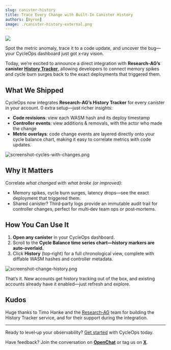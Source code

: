 ```yaml
---
slug: canister-history 
title: Trace Every Change with Built‑In Canister History 
authors: [byron]
image: ./canister-history-external.png
---
```


[![](./canister-history-internal.png)](/changelog/canister-history)

Spot the metric anomaly, trace it to a code update, and uncover the bug—your CycleOps dashboard just got x‑ray vision.

Today, we’re excited to announce a direct integration with **Research‑AG’s canister [History Tracker](https://history.ic0.info/)**, allowing developers to connect memory spikes and cycle burn surges back to the exact deployments that triggered them.

<!-- truncate -->

## What We Shipped

CycleOps now integrates **Research‑AG’s History Tracker** for every canister in your account. 0 extra setup—just richer insights:

* **Code revisions**: view each WASM hash and its deploy timestamp
* **Controller events**: view additions & removals, with the actor who made the change
* **Metric overlays**: code change events are layered directly onto your cycle balance chart, making it easy to correlate metrics with code updates.

![screenshot-cycles-with-changes.png](./screenshot-cycles-with-changes.png)

## Why It Matters

Correlate *what changed* with *what broke (or improved)*:

* Memory spikes, cycle burn surges, latency drops—see the exact deployment that triggered them.
* Shared canister? Third‑party logs provide an immutable audit trail for controller changes, perfect for multi‑dev team ops or post‑mortems.

## How You Can Use It

1. **Open any canister** in your CycleOps dashboard.
2. Scroll to the **Cycle Balance time series chart—history markers are auto‑overlaid.**
3. Click **History** (top‑right) for a full chronological view, complete with diffable WASM hashes and controller metadata.

![screenshot-change-history.png](./screenshot-change-history.png)


That’s it. New accounts get history tracking out of the box, and existing accounts already have it enabled—just refresh and explore.


## Kudos
Huge thanks to Timo Hanke and the [Research‑AG](https://x.com/mr_research_ag) team for building the History Tracker service, and for their support during the integration.

---

Ready to level‑up your observability? [Get started](https://docs.cycleops.dev/docs/getting-started) with CycleOps today.

Have feedback? Join the conversation on **[OpenChat](https://oc.app/community/tw3lb-zqaaa-aaaar-ar3aa-cai/?ref=xeivw-sqaaa-aaaaf-adr7a-cai)** or tag us on **[X](https://x.com/CycleOps)**.